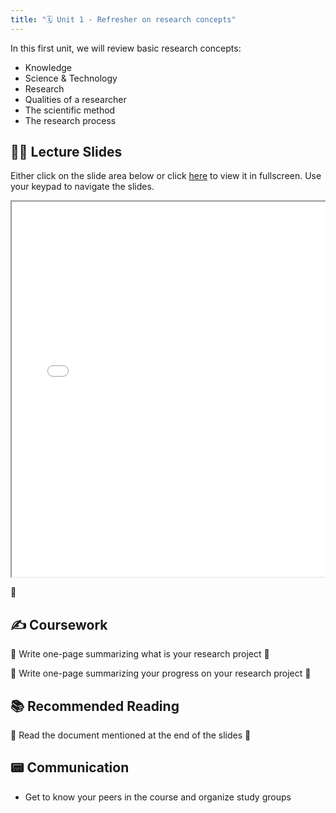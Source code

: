 ```yaml
---
title: "🗓️ Unit 1 - Refresher on research concepts"
---
```


In this first unit, we will review basic research concepts:

- Knowledge
- Science & Technology
- Research
- Qualities of a researcher
- The scientific method
- The research process


## 👨‍🏫 Lecture Slides 

Either click on the slide area below or click [here](slides.qmd) to view it in fullscreen.
Use your keypad to navigate the slides.

<div class="container" style="position: relative;overflow: hidden;width: 100%;min-height:600px;">
<iframe src="slides.html" style="position=absolute;top: 0;left: 0;bottom: 0;right: 0;width: 100%;min-height:600px;"></iframe>
</div>

🎥 

## ✍️ Coursework

🚧 Write one-page summarizing what is your research project 🚧

🚧 Write one-page summarizing your progress on your research project 🚧

## 📚 Recommended Reading

🚧 Read the document mentioned at the end of the slides 🚧

## 📟 Communication

- Get to know your peers in the course and organize study groups 